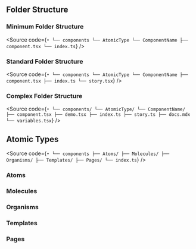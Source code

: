 
<Meta title="Documentation/Folder Structure/Components" />

## Folder Structure

### Minimum Folder Structure

<Source code={`•
└── components
    └── AtomicType
        └── ComponentName
            ├── component.tsx
            └── index.ts`} />

### Standard Folder Structure

<Source code={`•
└── components
    └── AtomicType
        └── ComponentName
            ├── component.tsx
            ├── index.ts
            └── story.tsx`} />

### Complex Folder Structure

<Source code={`•
└── components/
    └── AtomicType/
        └── ComponentName/
            ├── component.tsx
            ├── demo.tsx
            ├── index.ts
            ├── story.ts
            ├── docs.mdx
            └── variables.tsx`} />

## Atomic Types

<Source code={`•
└── components
    ├── Atoms/
    ├── Molecules/
    ├── Organisms/
    ├── Templates/
    ├── Pages/
    └── index.ts`} />

### Atoms

### Molecules

### Organisms

### Templates

### Pages

